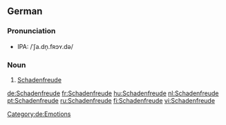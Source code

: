 {{wikipedia}}
==German==

===Pronunciation===
* IPA: /ˈʃa.dn̩.fʀɔʏ.də/

===Noun===
{{infl|de|noun|g=f}}

# [[#English|Schadenfreude]]

[[Category:de:Emotions]]

[[de:Schadenfreude]]
[[fr:Schadenfreude]]
[[hu:Schadenfreude]]
[[nl:Schadenfreude]]
[[pt:Schadenfreude]]
[[ru:Schadenfreude]]
[[fi:Schadenfreude]]
[[vi:Schadenfreude]]